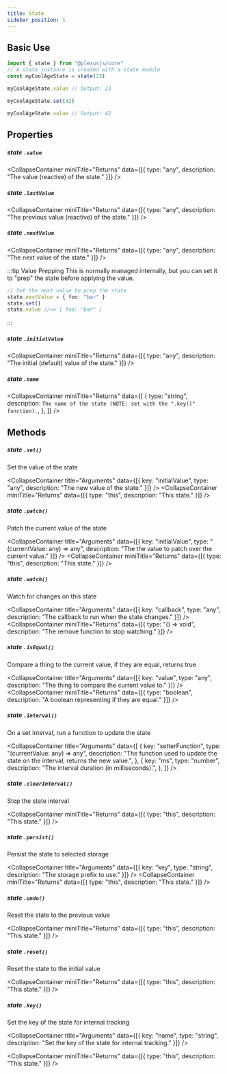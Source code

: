 ```yaml
---
title: State
sidebar_position: 1
---
```



## Basic Use

```ts title="ts"
import { state } from "@plexusjs/core"
// A state instance is created with a state module
const myCoolAgeState = state(23)

myCoolAgeState.value // Output: 23

myCoolAgeState.set(42)

myCoolAgeState.value // Output: 42
```

## Properties

##### state `.value`

<CollapseContainer miniTitle="Returns" data={[{ type: "any", description: "The value (reactive) of the state." }]} />

##### state `.lastValue`

<CollapseContainer miniTitle="Returns" data={[{ type: "any", description: "The previous value (reactive) of the state." }]} />

##### state `.nextValue`

<CollapseContainer miniTitle="Returns" data={[{ type: "any", description: "The next value of the state." }]} />

:::tip Value Prepping
This is normally managed internally, but you can set it to "prep" the state before applying the value.

```ts
// Set the next value to prep the state
state.nextValue = { foo: "bar" }
state.set()
state.value //=> { foo: "bar" }
```

:::

##### state `.initialValue`

<CollapseContainer miniTitle="Returns" data={[{ type: "any", description: "The initial (default) value of the state." }]} />

##### state `.name`

<CollapseContainer
	miniTitle="Returns"
	data={[
		{
			type: "string",
			description: `The name of the state (NOTE: set with the ".key()" function).`,
		},
	]}
/>

## Methods

##### state `.set()`

Set the value of the state

<CollapseContainer title="Arguments" data={[{ key: "initialValue", type: "any", description: "The new value of the state." }]} />
<CollapseContainer miniTitle="Returns" data={[{ type: "this", description: "This state." }]} />

##### state `.patch()`

Patch the current value of the state

<CollapseContainer
	title="Arguments"
	data={[{ key: "initialValue", type: "(currentValue: any) => any", description: "The the value to patch over the current value." }]}
/>
<CollapseContainer miniTitle="Returns" data={[{ type: "this", description: "This state." }]} />

##### state `.watch()`

Watch for changes on this state

<CollapseContainer title="Arguments" data={[{ key: "callback", type: "any", description: "The callback to run when the state changes." }]} />
<CollapseContainer miniTitle="Returns" data={[{ type: "() => void", description: "The remove function to stop watching." }]} />

##### state `.isEqual()`

Compare a thing to the current value, if they are equal, returns true

<CollapseContainer title="Arguments" data={[{ key: "value", type: "any", description: "The thing to compare the current value to." }]} />
<CollapseContainer miniTitle="Returns" data={[{ type: "boolean", description: "A boolean representing if they are equal." }]} />

##### state `.interval()`

On a set interval, run a function to update the state

<CollapseContainer
	title="Arguments"
	data={[
		{
			key: "setterFunction",
			type: "(currentValue: any) => any",
			description: "The function used to update the state on the interval; returns the new value.",
		},
		{
			key: "ms",
			type: "number",
			description: "The interval duration (in milliseconds).",
		},
	]}
/>

##### state `.clearInterval()`

Stop the state interval

<CollapseContainer miniTitle="Returns" data={[{ type: "this", description: "This state." }]} />

##### state `.persist()`

Persist the state to selected storage

<CollapseContainer title="Arguments" data={[{ key: "key", type: "string", description: "The storage prefix to use." }]} />
<CollapseContainer miniTitle="Returns" data={[{ type: "this", description: "This state." }]} />

##### state `.undo()`

Reset the state to the previous value

<CollapseContainer miniTitle="Returns" data={[{ type: "this", description: "This state." }]} />

##### state `.reset()`

Reset the state to the initial value

<CollapseContainer miniTitle="Returns" data={[{ type: "this", description: "This state." }]} />

##### state `.key()`

Set the key of the state for internal tracking

<CollapseContainer title="Arguments" data={[{ key: "name", type: "string", description: "Set the key of the state for internal tracking." }]} />

<CollapseContainer miniTitle="Returns" data={[{ type: "this", description: "This state." }]} />
